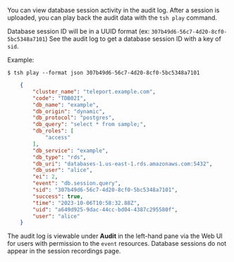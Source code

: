 You can view database session activity in the audit log.
After a session is uploaded, you can play back the audit data
with the `tsh play` command.

Database session ID will be in a UUID format (ex: `307b49d6-56c7-4d20-8cf0-5bc5348a7101`)
See the audit log to get a database session ID with a key of `sid`.

Example:
```code
$ tsh play --format json 307b49d6-56c7-4d20-8cf0-5bc5348a7101
```

```json
    {
        "cluster_name": "teleport.example.com",
        "code": "TDB02I",
        "db_name": "example",
        "db_origin": "dynamic",
        "db_protocol": "postgres",
        "db_query": "select * from sample;",
        "db_roles": [
            "access"
        ],
        "db_service": "example",
        "db_type": "rds",
        "db_uri": "databases-1.us-east-1.rds.amazonaws.com:5432",
        "db_user": "alice",
        "ei": 2,
        "event": "db.session.query",
        "sid": "307b49d6-56c7-4d20-8cf0-5bc5348a7101",
        "success": true,
        "time": "2023-10-06T10:58:32.88Z",
        "uid": "a649d925-9dac-44cc-bd04-4387c295580f",
        "user": "alice"
    }
```

The audit log is viewable under **Audit** in the left-hand pane via the Web UI for users with permission to the `event` resources. Database sessions do not appear
in the session recordings page.
